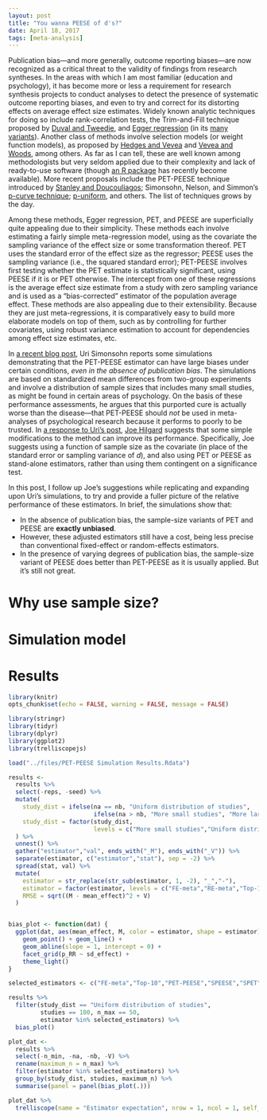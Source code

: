 ```yaml
---
layout: post
title: "You wanna PEESE of d's?"
date: April 18, 2017
tags: [meta-analysis]
---
```


Publication bias---and more generally, outcome reporting biases---are now recognized as a critical threat to the validity of findings from research syntheses. In the areas with which I am most familiar (education and psychology), it has become more or less a requirement for research synthesis projects to conduct analyses to detect the presence of systematic outcome reporting biases, and even to try and correct for its distorting effects on average effect size estimates. Widely known analytic techniques for doing so include rank-correlation tests, the Trim-and-Fill technique proposed by [Duval and Tweedie](https://dx.doi.org/10.2307/2669529), and [Egger regression](https://dx.doi.org/10.1136/bmj.315.7109.629) (in its [many variants](https://dx.doi.org/10.1186/1471-2288-9-2)). Another class of methods involve selection models (or weight function models), as proposed by [Hedges and Vevea](https://dx.doi.org/10.1007/BF02294384) and [Vevea and Woods](https://dx.doi.org/10.1037/1082-989X.10.4.428), among others. As far as I can tell, these are well known among methodologists but very seldom applied due to their complexity and lack of ready-to-use software (though [an R package](https://CRAN.R-project.org/package=weightr) has recently become available).  More recent proposals include the PET-PEESE technique introduced by [Stanley and Doucouliagos](https://dx.doi.org/10.1002/jrsm.1095); Simonsohn, Nelson, and Simmon's [p-curve technique](https://dx.doi.org/10.1177/1745691614553988); [p-uniform](http://dx.doi.org/10.1037/met0000025), and others. The list of techniques grows by the day.

Among these methods, Egger regression, PET, and PEESE are superficially quite appealing due to their simplicity. These methods each involve estimating a fairly simple meta-regression model, using as the covariate the sampling variance of the effect size or some transformation thereof. PET uses the standard error of the effect size as the regressor; PEESE uses the sampling variance (i.e., the squared standard error); PET-PEESE involves first testing whether the PET estimate is statistically significant, using PEESE if it is or PET otherwise. The intercept from one of these regressions is the average effect size estimate from a study with zero sampling variance and is used as a "bias-corrected" estimator of the population average effect. These methods are also appealing due to their extensibility. Because they are just meta-regressions, it is comparatively easy to build more elaborate models on top of them, such as by controlling for further covariates, using robust variance estimation to account for dependencies among effect size estimates, etc.

In [a recent blog post](http://datacolada.org/59), Uri Simonsohn reports some simulations demonstrating that the PET-PEESE estimator can have large biases under certain conditions, _even in the absence of publication bias_. The simulations are based on standardized mean differences from two-group experiments and involve a distribution of sample sizes that includes many small studies, as might be found in certain areas of psychology. On the basis of these performance assessments, he argues that this purported cure is actually worse than the disease---that PET-PEESE should _not_ be used in meta-analyses of psychological research because it performs to poorly to be trusted. In [a response to Uri's post](http://datacolada.org/wp-content/uploads/2017/04/Response-by-Joe-Hilgard-to-Colada-59.pdf), [Joe Hilgard](http://crystalprisonzone.blogspot.com/) suggests that some simple modifications to the method can improve its performance. Specifically, Joe suggests using a function of sample size as the covariate (in place of the standard error or sampling variance of $d$), and also using PET or PEESE as stand-alone estimators, rather than using them contingent on a significance test. 

In this post, I follow up Joe's suggestions while replicating and expanding upon Uri's simulations, to try and provide a fuller picture of the relative performance of these estimators. In brief, the simulations show that:

* In the absence of publication bias, the sample-size variants of PET and PEESE are __exactly unbiased__. 
* However, these adjusted estimators still have a cost, being less precise than conventional fixed-effect or random-effects estimators. 
* In the presence of varying degrees of publication bias, the sample-size variant of PEESE does better than PET-PEESE as it is usually applied. But it's still not great. 

# Why use sample size?

# Simulation model

# Results

```r
library(knitr)
opts_chunk$set(echo = FALSE, warning = FALSE, message = FALSE)
```


```r
library(stringr)
library(tidyr)
library(dplyr)
library(ggplot2)
library(trelliscopejs)

load("../files/PET-PEESE Simulation Results.Rdata")

results <- 
  results %>%
  select(-reps, -seed) %>%
  mutate(
    study_dist = ifelse(na == nb, "Uniform distribution of studies", 
                        ifelse(na > nb, "More small studies", "More large studies")),
    study_dist = factor(study_dist, 
                        levels = c("More small studies","Uniform distribution of studies","More large studies"))
  ) %>%
  unnest() %>%
  gather("estimator","val", ends_with("_M"), ends_with("_V")) %>%
  separate(estimator, c("estimator","stat"), sep = -2) %>%
  spread(stat, val) %>%
  mutate(
    estimator = str_replace(str_sub(estimator, 1, -2), "_","-"),
    estimator = factor(estimator, levels = c("FE-meta","RE-meta","Top-10","PET","PEESE","PET-PEESE","SPET","SPEESE","SPET-SPEESE")),
    RMSE = sqrt((M - mean_effect)^2 + V)
  )


bias_plot <- function(dat) {
  ggplot(dat, aes(mean_effect, M, color = estimator, shape = estimator)) + 
    geom_point() + geom_line() + 
    geom_abline(slope = 1, intercept = 0) + 
    facet_grid(p_RR ~ sd_effect) + 
    theme_light()
}

selected_estimators <- c("FE-meta","Top-10","PET-PEESE","SPEESE","SPET","SPET-SPEESE")

results %>%
  filter(study_dist == "Uniform distribution of studies", 
         studies == 100, n_max == 50,
         estimator %in% selected_estimators) %>%
  bias_plot()

plot_dat <- 
  results %>%
  select(-n_min, -na, -nb, -V) %>%
  rename(maximum_n = n_max) %>%
  filter(estimator %in% selected_estimators) %>%
  group_by(study_dist, studies, maximum_n) %>%
  summarise(panel = panel(bias_plot(.)))

plot_dat %>%
  trelliscope(name = "Estimator expectation", nrow = 1, ncol = 1, self_contained = TRUE)
```

